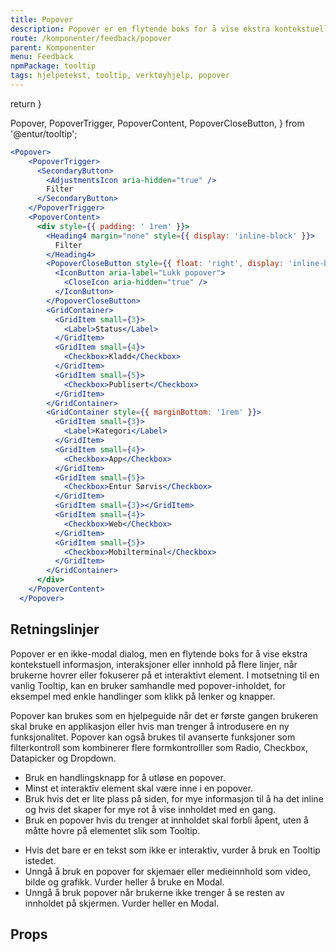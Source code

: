 ```yaml
---
title: Popover
description: Popover er en flytende boks for å vise ekstra kontekstuell informasjon, interaksjoner eller innhold på flere linjer.
route: /komponenter/feedback/popover
parent: Komponenter
menu: Feedback
npmPackage: tooltip
tags: hjelpetekst, tooltip, verktøyhjelp, popover
---
```



  return <SEO title={props.pageContext.frontmatter.title} description={props.pageContext.frontmatter.description} pathname={props.pageContext.frontmatter.route} />
}

  Popover,
  PopoverTrigger,
  PopoverContent,
  PopoverCloseButton,
} from '@entur/tooltip';


<PageHeader />

```jsx
<Popover>
    <PopoverTrigger>
      <SecondaryButton>
        <AdjustmentsIcon aria-hidden="true" />
        Filter
      </SecondaryButton>
    </PopoverTrigger>
    <PopoverContent>
      <div style={{ padding: ' 1rem' }}>
        <Heading4 margin="none" style={{ display: 'inline-block' }}>
          Filter
        </Heading4>
        <PopoverCloseButton style={{ float: 'right', display: 'inline-block' }}>
          <IconButton aria-label="Lukk popover">
            <CloseIcon aria-hidden="true" />
          </IconButton>
        </PopoverCloseButton>
        <GridContainer>
          <GridItem small={3}>
            <Label>Status</Label>
          </GridItem>
          <GridItem small={4}>
            <Checkbox>Kladd</Checkbox>
          </GridItem>
          <GridItem small={5}>
            <Checkbox>Publisert</Checkbox>
          </GridItem>
        </GridContainer>
        <GridContainer style={{ marginBottom: '1rem' }}>
          <GridItem small={3}>
            <Label>Kategori</Label>
          </GridItem>
          <GridItem small={4}>
            <Checkbox>App</Checkbox>
          </GridItem>
          <GridItem small={5}>
            <Checkbox>Entur Sørvis</Checkbox>
          </GridItem>
          <GridItem small={3}></GridItem>
          <GridItem small={4}>
            <Checkbox>Web</Checkbox>
          </GridItem>
          <GridItem small={5}>
            <Checkbox>Mobilterminal</Checkbox>
          </GridItem>
        </GridContainer>
      </div>
    </PopoverContent>
  </Popover>
```

## Retningslinjer

Popover er en ikke-modal dialog, men en flytende boks for å vise ekstra kontekstuell informasjon,
interaksjoner eller innhold på flere linjer, når brukerne hovrer eller fokuserer på et interaktivt element.
I motsetning til en vanlig Tooltip, kan en bruker samhandle med popover-inholdet, for eksempel med enkle handlinger som klikk på lenker og knapper.

Popover kan brukes som en hjelpeguide når det er første gangen brukeren skal bruke en applikasjon
eller hvis man trenger å introdusere en ny funksjonalitet.
Popover kan også brukes til avanserte funksjoner som filterkontroll som kombinerer flere
formkontrolller som Radio, Checkbox, Datapicker og Dropdown.

<DoDontGroup>
  <DoDontCard title="Gjør" variant="success" textInBox>
    <ul>
      <li>Bruk en handlingsknapp for å utløse en popover.</li>
      <li>Minst et interaktiv element skal være inne i en popover.</li>
      <li>
        Bruk hvis det er lite plass på siden, for mye informasjon til å ha det
        inline og hvis det skaper for mye rot å vise innholdet med en gang.
      </li>
      <li>
        Bruk en popover hvis du trenger at innholdet skal forbli åpent, uten å
        måtte hovre på elementet slik som Tooltip.
      </li>
    </ul>
  </DoDontCard>
  <DoDontCard title="Unngå" variant="warning" textInBox>
    <ul>
      <li>
        Hvis det bare er en tekst som ikke er interaktiv, vurder å bruk en
        Tooltip istedet.
      </li>
      <li>
        Unngå å bruk en popover for skjemaer eller medieinnhold som video, bilde
        og grafikk. Vurder heller å bruke en Modal.
      </li>
      <li>
        Unngå å bruk popover når brukerne ikke trenger å se resten av innholdet
        på skjermen. Vurder heller en Modal.
      </li>
    </ul>
  </DoDontCard>
</DoDontGroup>

## Props

<ImportStatement imports="Popover" packageName={props.pageContext.frontmatter.npmPackage} />
<Props componentName="Popover" />
